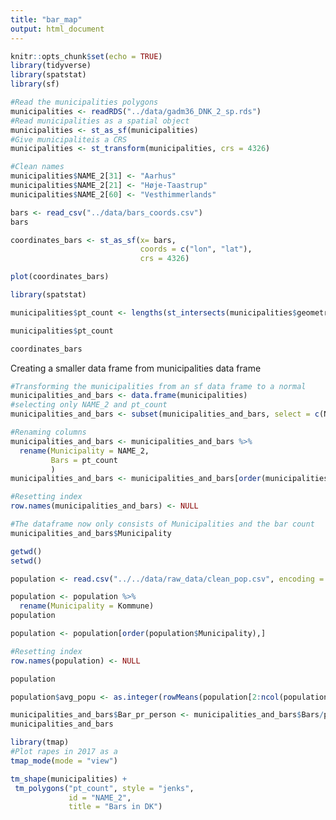```yaml
---
title: "bar_map"
output: html_document
---
```


```r
knitr::opts_chunk$set(echo = TRUE)
library(tidyverse)
library(spatstat)
library(sf)
```

```r
#Read the municipalities polygons
municipalities <- readRDS("../data/gadm36_DNK_2_sp.rds")
#Read municipalities as a spatial object
municipalities <- st_as_sf(municipalities)
#Give municipaliteis a CRS
municipalities <- st_transform(municipalities, crs = 4326)

#Clean names
municipalities$NAME_2[31] <- "Aarhus"
municipalities$NAME_2[21] <- "Høje-Taastrup"
municipalities$NAME_2[60] <- "Vesthimmerlands"

bars <- read_csv("../data/bars_coords.csv")
bars
```


```r
coordinates_bars <- st_as_sf(x= bars,
                             coords = c("lon", "lat"),
                             crs = 4326)

plot(coordinates_bars)
```




```r
library(spatstat)

municipalities$pt_count <- lengths(st_intersects(municipalities$geometry, coordinates_bars))

municipalities$pt_count

coordinates_bars
```

Creating a smaller data frame from municipalities data frame

```r
#Transforming the municipalities from an sf data frame to a normal
municipalities_and_bars <- data.frame(municipalities)
#selecting only NAME_2 and pt_count
municipalities_and_bars <- subset(municipalities_and_bars, select = c(NAME_2, pt_count))

#Renaming columns
municipalities_and_bars <- municipalities_and_bars %>% 
  rename(Municipality = NAME_2,
         Bars = pt_count
         )
municipalities_and_bars <- municipalities_and_bars[order(municipalities_and_bars$Municipality),]

#Resetting index
row.names(municipalities_and_bars) <- NULL

#The dataframe now only consists of Municipalities and the bar count
municipalities_and_bars$Municipality
```



```r
getwd()
setwd()

population <- read.csv("../../data/raw_data/clean_pop.csv", encoding = "UTF-8")

population <- population %>% 
  rename(Municipality = Kommune)
population

population <- population[order(population$Municipality),]

#Resetting index
row.names(population) <- NULL

population

population$avg_popu <- as.integer(rowMeans(population[2:ncol(population)]))

municipalities_and_bars$Bar_pr_person <- municipalities_and_bars$Bars/population$avg_popu[1:99]*10000
municipalities_and_bars
```




```r
library(tmap)
#Plot rapes in 2017 as a 
tmap_mode(mode = "view")

tm_shape(municipalities) +
 tm_polygons("pt_count", style = "jenks",
             id = "NAME_2",
             title = "Bars in DK")
```

